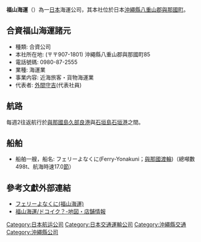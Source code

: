 '''福山海運'''（{{jpn|j=福山海運|hg=ふくやまかいうん|rm=Fukuyama kaiun|f=y}}）為一[[日本|日本]]海運公司，其本社位於日本[[沖繩縣|沖繩縣]][[八重山郡|八重山郡]][[與那國町|與那國町]]。

==合資福山海運諸元==
*種類: 合資公司
*本社所在地: (〒〒907-1801) 沖繩縣八重山郡與那國町85
*電話號碼: 0980-87-2555
*業種: 海運業
*事業内容: 近海旅客・貨物海運業
*代表者: [[外間守吉|外間守吉]](代表社員)

== 航路 ==
每週2往返航行於[[與那國島|與那國島]][[久部良港|久部良港]]與[[石垣島|石垣島]][[石垣港|石垣港]]之間。

== 船舶 ==
*船舶一艘，船名: フェリーよなくに(Ferry-Yonakuni；[[與那國渡輪|與那國渡輪]])（總噸數498t、航海時速17.0[[節|節]]）

==參考文獻外部連結==
*[http://homepage2.nifty.com/capt-wan/ogn.htm フェリーよなくに(福山海運)]{{dead link|date=2018年4月 |bot=InternetArchiveBot |fix-attempted=yes }} {{ja}}
*[https://web.archive.org/web/20090210092645/http://www.doko.jp/search/shop/sc60715566 福山海運/ドコイク？-地図・店舗情報] {{ja}}

{{DEFAULTSORT:Fukuyama Kaiun}}
[[Category:日本航运公司|Category:日本航运公司]]
[[Category:日本交通運輸公司|Category:日本交通運輸公司]]
[[Category:沖繩縣交通|Category:沖繩縣交通]]
[[Category:沖繩縣公司|Category:沖繩縣公司]]